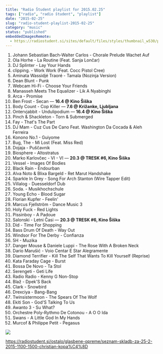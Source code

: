 ```yaml
---
title: "Radio Študent playlist for 2015.02.25"
tags: ["radio", "radio študent", "playlist"]
date: "2015-02-25"
slug: "radio-student-playlist-2015-02-25"
category: "music"
status: "published"
embeddedImagesRemote:
  - https://radiostudent.si/sites/default/files/styles/thumbnail_w530/public/slike/2015-02-25-glasbene-opreme-seznam-skladb-za-25.2.2015-11.00-15.00-christian-kopa%C4%8D-38576.jpg
---
```



1. Johann Sebastian Bach-Walter Carlos - Chorale Prelude Wachet Auf
2. Ola Horhe - La Routine (Feat. Sanja Lončar)
3. DJ Splinter - Lay Your Hands
4. clipping. - Work Work (Feat. Cocc Pistol Cree)
5. Aminata Wassidjé Traoré - Tamala (Nozinja Version)
6. Dean Blunt - Punk
7. Webcam Hi-Fi - Choose Your Friends
8. Manasseh Meets The Equalizer - Lik A Nyabinghi
9. Arca - Promise
10. Ben Frost - Secan — **16.4 @ Kino Šiška**
11. Body Count - Cop Killer — **7.6 @ Križanke, Ljubljana**
12. Ontervjabbit - Undulipodium — **16.4 @ Kino Šiška**
13. Pinch & Shackleton - Torn & Submerged
14. Fay - That's The Part
15. DJ Mam - Cuz Cus De Cano Feat. Washington Da Cocada & Aleh Ferreira
16. Konono No.1 - Guiyome
17. Bug, The - Mi Lost (Feat. Miss Red)
18. Dojaja - Puščavnik
19. Biosphere - Altostratus
20. Marko Karlovčec - VI - VI — **20.3 @ TRESK #6, Kino Šiška**
21. Vessel - Images Of Bodies
22. Black Rain - Endourban
23. Alva Noto & Blixa Bargeld - Ret Marut Handshake
24. Sparkle In Grey - Song For Arch Stanton (Wire Tapper Edit)
25. Villalog - Duesseldorf Dub
26. Soda. - Musikhochschule
27. Young Echo - Blood Sugar
28. Florian Kupfer - Feelin'
29. Marcus Fjellström - Dance Music 3
30. Holy Fuck - Red Lights
31. Pissinboy - A Padoue
32. Salonski - Letni Časi — **20.3 @ TRESK #6, Kino Šiška**
33. Did - Time For Shopping
34. Bass Drum Of Death - Way Out
35. Windsor For The Derby - Confianza
36. 5H - Muzika
37. Danger Mouse & Daniele Luppi - The Rose With A Broken Neck
38. Dario Marušić - Voio Centar E Star Alegramente
39. Diamond Terrifier - Kill The Self That Wants To Kill Yourself (Reprise)
40. Kata Faraday Cage - Burst
41. Bossa De Novo - Ta Stol
42. Serengeti - Geti Life
43. Radio Radio - Kenny G Non-Stop
44. Blaž - Dpek'S Back
45. Clark - Snowbird
46. Drexciya - Bang-Bang
47. Twinsistermoon - The Spears Of The Wolf
48. Ekiti Son - God'S Talking To Us
49. Awanto 3 - Su What?
50. Orchestre Poly-Rythmo De Cotonou - A O O Ida
51. Swans - A Little God In My Hands
52. Murcof & Philippe Petit - Pegasus

![](https://i.imgur.com/pfAjttq.gif)

<https://radiostudent.si/ostalo/glasbene-opreme/seznam-skladb-za-25-2-2015-1100-1500-christian-kopa%C4%8D>

<div
  style={{
    gridArea: "1/1",
    position: "relative",
    placeItems: "center",
    display: "grid",
  }}
>
  <GatsbyImage
    style={{ marginTop: "2em" }}
    imgStyle={{ border: "3px dotted tomato" }}
    alt=""
    image={getImage(props.remoteImages[0])}
  />
</div>

